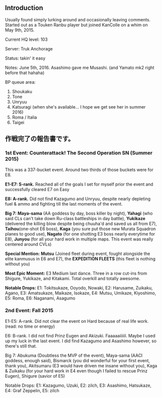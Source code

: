 == Introduction ==
Usually found simply lurking around and occasionally leaving comments. Started out as a Touken Ranbu player but joined KanColle on a whim on May 9th, 2015. 

Current HQ level: 103 

Server: Truk Anchorage

Status: takin' it easy

Notes: June 5th, 2016. Asashimo gave me Musashi. (and Yamato mk2 right before that hahaha)

BP queue area: 
# Shoukaku
# Tone
# Unryuu
# Katsuragi (when she's available... I hope we get see her in summer 2016)
# Roma / Italia
# Taigei

== 作戦完了の報告書です。 ==

=== '''1st Event: Counterattack! The Second Operation SN (Summer 2015)''' ===
This was a 337-bucket event. Around two thirds of those buckets were for E8.

'''E1-E7: S-rank.''' Reached all of the goals I set for myself prior the event and successfully cleared E7 on Easy

'''E8: A-rank.''' Did not find Kazagumo and Unryuu, despite nearly depleting fuel & ammo and fighting till the last moments of the event.

'''Big 7:''' '''Maya-sama''' (AA goddess by day, boss killer by night), '''Yahagi''' (who said CLs can't take down Ru-class battleships in day battle), '''Yukikaze''' (delivered the killing blow despite being chuuha'd and saved us all from E7), '''Taihou '''(one-shot E6 boss), '''Kaga''' (you sure put those new Murata Squadron planes to good use), '''Nagato''' (for one shotting E3 boss nearly everytime for E8), '''Junyou''' (for all your hard work in multiple maps. This event was really centered around CVLs)

'''Special Mention:''' '''Mutsu''' (Joined fleet during event, fought alongside the elite kanmusus in E6 and E7), the '''EXPEDITION FLEETS''' (this fleet is nothing without you)

'''Most Epic Moment:''' E3 Medium last dance. Three in a row cut-ins from Shigure, Yukikaze, and Kitakami. Total overkill and totally awesome.

'''Notable Drops:''' E1: Tokitsukaze, Ooyodo, Nowaki, E2: Harusame, Zuikaku, Agano, E3: Amatsukaze, Maikaze, Isokaze, E4: Mutsu, Umikaze, Kiyoshimo, E5: Roma, E6: Naganami, Asagumo

=== 2nd Event: Fall 2015 ===
E1-E5: A-rank. Did not clear the event on Hard because of real life work. (read: no time or energy)

E6: B-rank. I did not find Prinz Eugen and Akizuki. Faaaaaiiiiil. Maybe I used up my luck in the last event. I did find Kazagumo and Asashimo however, so there's still that.

Big 7: Abukuma (Doubtless the MVP of the event), Maya-sama (AACI goddess, enough said), Bismarck (you did wonderful for your first event, thank you), Akitsumaru (E3 would have driven me insane without you), Kaga & Zuikaku (for your hard work in E4 even though I failed to rescue Prinz Eugen), Shigure (savior of E5)

Notable Drops: E1: Kazagumo, Uzuki, E2: zilch, E3: Asashimo, Hatsukaze, E4: Graf Zeppelin, E5: zilch